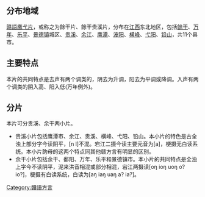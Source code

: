 {{noteTA
|1=zh-hans:余干; zh-hant:餘干
|2=zh-hans:余江; zh-hant:餘江
}}
==分布地域==
[[赣語|赣語]][[鹰弋片|鹰弋片]]，或称之为餘干片、餘干贵溪片，分布在[[江西|江西]]东北地区，包括[[餘干|餘干]]、[[万年|万年]]、[[乐平|乐平]]、[[景德镇|景德镇]]城区、[[贵溪|贵溪]]、[[余江|余江]]、[[鹰潭|鹰潭]]、[[波阳|波阳]]、[[横峰|横峰]]、[[弋阳|弋阳]]、[[铅山|铅山]]，共11个县市。
==主要特点==
本片的共同特点是去声有两个调类的，阴去为升调，阳去为平调或降调。入声有两个调类的阴入高、阳入低(万年例外)。
==分片==
本片可分贵溪、余干两小片。
*贵溪小片包括鹰潭市、余江、贵溪、横峰、弋阳、铅山。本小片的特色是古全浊上部分字今读阴平，[n l]不混。宕江二摄今读主要元音为[a]，梗摄无白读系统。本小片韵母的这两个特点同其他赣方言有明显的区别。
*余干小片包括余干、鄱阳、万年、乐平和景德镇市。本小片的共同特点是全浊上字今不读阴平，泥来洪音相混或部分相混，宕江两摄读[oŋ ioŋ uoŋ o? io?]，梗摄有白读系统，白读为[aŋ iaŋ uaŋ a? ia?]。

{{贛語}}

[[Category:贛語方言|Category:贛語方言]]